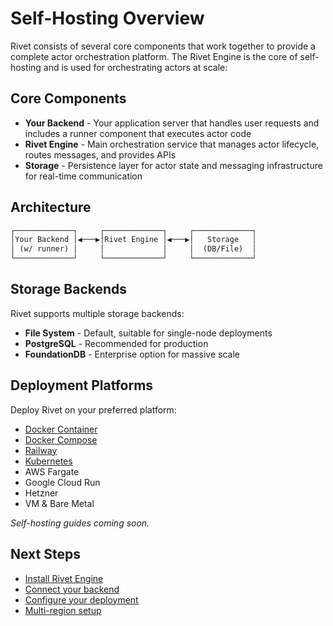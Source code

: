 # Self-Hosting Overview

Rivet consists of several core components that work together to provide a complete actor orchestration platform. The Rivet Engine is the core of self-hosting and is used for orchestrating actors at scale:

## Core Components

- **Your Backend** - Your application server that handles user requests and includes a runner component that executes actor code
- **Rivet Engine** - Main orchestration service that manages actor lifecycle, routes messages, and provides APIs
- **Storage** - Persistence layer for actor state and messaging infrastructure for real-time communication

## Architecture

```txt {{"title":"Architecture"}}
┌─────────────┐     ┌─────────────┐     ┌─────────────┐
│Your Backend │◀───▶│Rivet Engine │◀───▶│   Storage   │
│ (w/ runner) │     │             │     │  (DB/File)  │
└─────────────┘     └─────────────┘     └─────────────┘
```

## Storage Backends

Rivet supports multiple storage backends:
- **File System** - Default, suitable for single-node deployments
- **PostgreSQL** - Recommended for production
- **FoundationDB** - Enterprise option for massive scale

## Deployment Platforms


Deploy Rivet on your preferred platform:

- [Docker Container](/docs/self-hosting/docker-container)
- [Docker Compose](/docs/self-hosting/docker-compose)
- [Railway](/docs/self-hosting/railway)
- [Kubernetes](/docs/self-hosting/kubernetes)
- AWS Fargate
- Google Cloud Run
- Hetzner
- VM & Bare Metal

_Self-hosting guides coming soon._

## Next Steps

- [Install Rivet Engine](/docs/self-hosting/install)
- [Connect your backend](/docs/self-hosting/connect-backend)
- [Configure your deployment](/docs/self-hosting/configuration)
- [Multi-region setup](/docs/self-hosting/multi-region)
